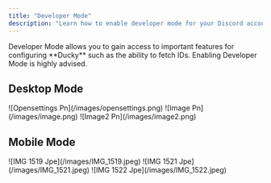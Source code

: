 ```yaml
---
title: "Developer Mode"
description: "Learn how to enable developer mode for your Discord account."
---
```


<Note>
  Developer Mode allows you to gain access to important features for configuring **Ducky** such as the ability to fetch IDs. Enabling Developer Mode is highly advised.
</Note>

## Desktop Mode

<Steps>
  <Step title="Open Your Settings.">
    ![Opensettings Pn](/images/opensettings.png)
  </Step>
  <Step title="Head Over To Advanced Settings.">
    ![Image Pn](/images/image.png)
  </Step>
  <Step title="Enable Developer Mode.">
    ![Image2 Pn](/images/image2.png)
  </Step>
</Steps>

## Mobile Mode

<Steps>
  <Step title="Go To Your User Profile And Then Settings.">
    ![IMG 1519 Jpe](/images/IMG_1519.jpeg)
  </Step>
  <Step title="Open The Advanced Settings Catagory.">
    ![IMG 1521 Jpe](/images/IMG_1521.jpeg)
  </Step>
  <Step title="Enable Developer Mode.">
    ![IMG 1522 Jpe](/images/IMG_1522.jpeg)
  </Step>
</Steps>